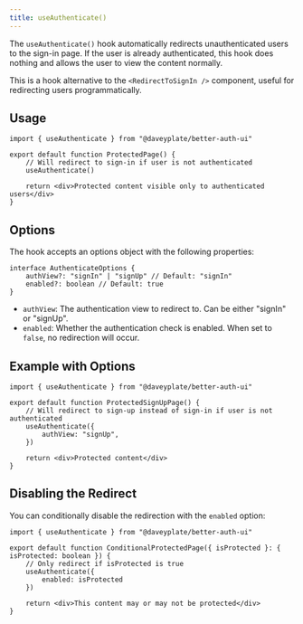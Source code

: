 ```yaml
---
title: useAuthenticate()
---
```


The `useAuthenticate()` hook automatically redirects unauthenticated users to the sign-in page. If the user is already authenticated, this hook does nothing and allows the user to view the content normally.

This is a hook alternative to the `<RedirectToSignIn />` component, useful for redirecting users programmatically.

## Usage

```tsx
import { useAuthenticate } from "@daveyplate/better-auth-ui"

export default function ProtectedPage() {
    // Will redirect to sign-in if user is not authenticated
    useAuthenticate()
    
    return <div>Protected content visible only to authenticated users</div>
}
```

## Options

The hook accepts an options object with the following properties:

```tsx
interface AuthenticateOptions {
    authView?: "signIn" | "signUp" // Default: "signIn"
    enabled?: boolean // Default: true
}
```

- `authView`: The authentication view to redirect to. Can be either "signIn" or "signUp".
- `enabled`: Whether the authentication check is enabled. When set to `false`, no redirection will occur.

## Example with Options

```tsx
import { useAuthenticate } from "@daveyplate/better-auth-ui"

export default function ProtectedSignUpPage() {
    // Will redirect to sign-up instead of sign-in if user is not authenticated
    useAuthenticate({
        authView: "signUp",
    })
    
    return <div>Protected content</div>
}
```

## Disabling the Redirect

You can conditionally disable the redirection with the `enabled` option:

```tsx
import { useAuthenticate } from "@daveyplate/better-auth-ui"

export default function ConditionalProtectedPage({ isProtected }: { isProtected: boolean }) {
    // Only redirect if isProtected is true
    useAuthenticate({
        enabled: isProtected
    })
    
    return <div>This content may or may not be protected</div>
}
``` 
